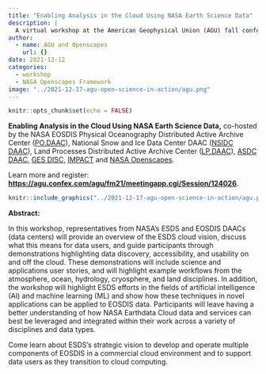 ```yaml
---
title: "Enabling Analysis in the Cloud Using NASA Earth Science Data"
description: |
  A virtual workshop at the American Geophysical Union (AGU) fall conference
author:
  - name: AGU and Openscapes
    url: {}
date: 2021-12-12
categories: 
  - workshop
  - NASA Openscapes Framework
image: "../2021-12-17-agu-open-science-in-action/agu.png"
---
```



```r
knitr::opts_chunk$set(echo = FALSE)
```

**Enabling Analysis in the Cloud Using NASA Earth Science Data,** co-hosted by the NASA EOSDIS Physical Oceanography Distributed Active Archive Center ([PO.DAAC](https://podaac.jpl.nasa.gov/)), National Snow and Ice Data Center DAAC ([NSIDC DAAC](https://nsidc.org/daac)), Land Processes Distributed Active Archive Center ([LP.DAAC](https://lpdaac.usgs.gov/)),  [ASDC DAAC](https://asdc.larc.nasa.gov/), [GES DISC](https://disc.gsfc.nasa.gov/), [IMPACT](https://impact.earthdata.nasa.gov/) and [NASA Openscapes](https://nasa-openscapes.github.io/).

Learn more and register:
**<https://agu.confex.com/agu/fm21/meetingapp.cgi/Session/124026>**.

```r
knitr::include_graphics("../2021-12-17-agu-open-science-in-action/agu.png")  
```

**Abstract:** 

In this workshop, representatives from NASA’s ESDS and EOSDIS DAACs (data centers) will provide an overview of the ESDS cloud vision, discuss what this means for data users, and guide participants through demonstrations highlighting data discovery, accessibility, and usability on and off the cloud. These demonstrations will include science and applications user stories, and will highlight example workflows from the atmosphere, ocean, hydrology, cryosphere, and land disciplines. In addition, the workshop will highlight ESDS efforts in the fields of artificial intelligence (AI) and machine learning (ML) and show how these techniques in novel applications can be applied to EOSDIS data. Participants will leave having a better understanding of how NASA Earthdata Cloud data and services can best be leveraged and integrated within their work across a variety of disciplines and data types.

Come learn about ESDS’s strategic vision to develop and operate multiple components of EOSDIS in a commercial cloud environment and to support data users as they transition to cloud computing. 